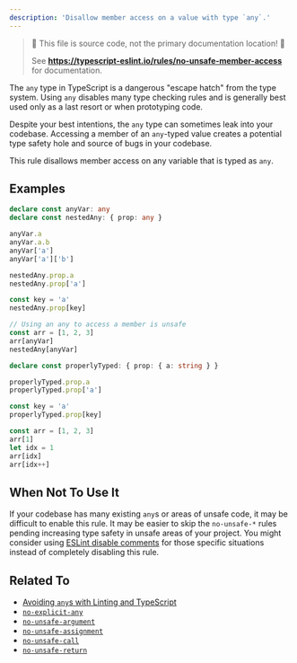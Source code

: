 ```yaml
---
description: 'Disallow member access on a value with type `any`.'
---
```



> 🛑 This file is source code, not the primary documentation location! 🛑
>
> See **https://typescript-eslint.io/rules/no-unsafe-member-access** for documentation.

The `any` type in TypeScript is a dangerous "escape hatch" from the type system.
Using `any` disables many type checking rules and is generally best used only as a last resort or when prototyping code.

Despite your best intentions, the `any` type can sometimes leak into your codebase.
Accessing a member of an `any`-typed value creates a potential type safety hole and source of bugs in your codebase.

This rule disallows member access on any variable that is typed as `any`.

## Examples

<Tabs>
<TabItem value="❌ Incorrect">

```ts
declare const anyVar: any
declare const nestedAny: { prop: any }

anyVar.a
anyVar.a.b
anyVar['a']
anyVar['a']['b']

nestedAny.prop.a
nestedAny.prop['a']

const key = 'a'
nestedAny.prop[key]

// Using an any to access a member is unsafe
const arr = [1, 2, 3]
arr[anyVar]
nestedAny[anyVar]
```

</TabItem>
<TabItem value="✅ Correct">

```ts
declare const properlyTyped: { prop: { a: string } }

properlyTyped.prop.a
properlyTyped.prop['a']

const key = 'a'
properlyTyped.prop[key]

const arr = [1, 2, 3]
arr[1]
let idx = 1
arr[idx]
arr[idx++]
```

</TabItem>
</Tabs>

## When Not To Use It

If your codebase has many existing `any`s or areas of unsafe code, it may be difficult to enable this rule.
It may be easier to skip the `no-unsafe-*` rules pending increasing type safety in unsafe areas of your project.
You might consider using [ESLint disable comments](https://eslint.org/docs/latest/use/configure/rules#using-configuration-comments-1) for those specific situations instead of completely disabling this rule.

## Related To

- [Avoiding `any`s with Linting and TypeScript](/blog/avoiding-anys)
- [`no-explicit-any`](./no-explicit-any.mdx)
- [`no-unsafe-argument`](./no-unsafe-argument.mdx)
- [`no-unsafe-assignment`](./no-unsafe-assignment.mdx)
- [`no-unsafe-call`](./no-unsafe-call.mdx)
- [`no-unsafe-return`](./no-unsafe-return.mdx)
